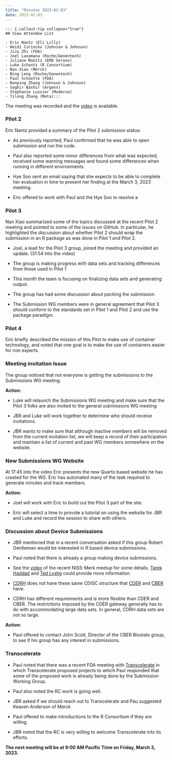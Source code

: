 ```yaml
---
title: "Minutes 2023-02-03"
date: 2023-02-03
---
```


    ::: {.callout-tip collapse="true"}
    ## View Attendee List

    - Eric Nantz (Eli Lilly)
    - Heidi Curinckx (Johnson & Johnson)
    - Jizu Zhi (FDA)
    - Joel Laxamana (Roche/Genentech)
    - Juliane Manitz (EMD Serono)
    - Luke Schantz (R Consortium)
    - Nan Xiao (Merck)
    - Ning Leng (Roche/Genentech)
    - Paul Schuette (FDA)
    - Renping Zhang (Johnson & Johnson)
    - Saghir Bashir (Argenx)
    - Stephanie Lussier (Moderna)
    - Yilong Zhang (Meta):::


The meeting was recorded and the [video](https://zoom.us/rec/play/_r36eqGi8QfcrTyUn9Gq9dGJ3PrcVSImESyURrrHORDRgH3eZMl339Ay2v-_WgcYnoNv7l_OGv7dB7A.ceeNzouCunCUAi3I?continueMode=true&_x_zm_rtaid=Od0rcCEIQBqAiOnyBePFDQ.1675462941996.dacb4db0c1d380b6173ed3092354bc50&_x_zm_rhtaid=571) is available.

### Pilot 2

Eric Nantz provided a summary of the Pilot 2 submission status:

-   As previously reported, Paul confirmed that he was able to open submission and run the code. 

-   Paul also reported some minor differences from what was expected, received some warning messages and found some differences when running in different environments.

-   Hye Soo sent an email saying that she expects to be able to complete her evaluation in time to present her finding at the March 3, 2023 meeting.

-   Eric offered to work with Paul and the Hye Soo to resolve a

### Pilot 3

Nan Xiao summarized some of the topics discussed at the recent Pilot 2 meeting and pointed to some of the issues on GitHub. In particular, he highlighted the discussion about whether Pilot 2 should wrap the submission in an R package as was done in Pilot 1 and Pilot 2.

-   Joel, a lead for the Pilot 3 group, joined the meeting and provided an update. (31:54 into the video)

-   The group is making progress with data sets and tracking differences from those used in Pilot 1

-   This month the team is focusing on finalizing data sets and generating output.

-   The group has had some discussion about packing the submission

-   The Submission WG members were in general agreement that Pilot 3 should conform to the standards set in Pilot 1 and Pilot 2 and use the package paradigm.

### Pilot 4

Eric briefly described the mission of this Pilot to make use of container technology, and noted that one goal is to make the use of containers easier for non experts.

### Meeting invitation Issue

The group noticed that not everyone is getting the submissions to the Submissions WG meeting.

**Action:**

-   Luke will relaunch the Submissions WG meeting and make sure that the Pilot 3 folks are also invited to the general submissions WG meeting

-   JBR and Luke will work together to determine who should receive invitations.

-   JBR wants to make sure that although inactive members will be removed from the current invitation list, we will keep a record of their participation and maintain a list of current and past WG members somewhere on the website.


### New Submissions WG Website

At 17:45 into the video Eric presents the new Quarto based website he has created for the WG. Eric has automated many of the task required to generate minutes and track members.


**Action:**

-   Joel will work with Eric to build out the Pilot 3 part of the site.

-   Eric will select a time to provide a tutorial on using the website for JBR and Luke and record the session to share with others.

### Discussion about Device Submissions

-   JBR mentioned that in a recent conversation asked if this group Robert Gentleman would be interested in R based device submissions.

-   Paul noted that there is already a group making device submissions.

-   See the [video](https://www.niss.org/news/niss-merck-meet-discusses-open-source-software-pharma-april-21-2021) of the recent NISS-Merk meetup for some details. [Tarek Haddad](https://www.linkedin.com/in/tarek-haddad-07003a10/) and [Ted Lystig](https://www.linkedin.com/in/tedlystig/) could provide more information.

-   [CDRH](https://www.fda.gov/about-fda/center-devices-and-radiological-health/cdrh-offices) does not have these same CDISC structure that [CDER](https://www.fda.gov/about-fda/fda-organization/center-drug-evaluation-and-research-cder) 
and
[CBER](https://www.fda.gov/about-fda/fda-organization/center-biologics-evaluation-and-research-cber) have.

-   CDRH has different requirements and is more flexible than CDER and CBER. The restrictions imposed by the CDER gateway generally has to do with accommodating large data sets. In general, CDRH data sets are not so large.

**Action:**

* Paul offered to contact John Scott, Director of the CBER Biostats group, to see if his group has any interest in submissions.

### Transcelerate

- Paul noted that there was a recent FDA meeting with [Transcelerate](https://www.transceleratebiopharmainc.com/) in which Transcelerate proposed projects to which Paul responded that some of the proposed work is already being done by the Submission Working Group.

- Paul also noted  the RC work is going well.

- JBR asked if we should reach out to Transcelerate and Pau suggested Keaven Anderson of Merck

- Paul offered to make introductions to the R Consortium if they are willing.

- JBR noted that the RC is very willing to welcome Transcelerate into its efforts.

**The next meeting will be at 9:00 AM Pacific Time on Friday, March 3, 2023.**


